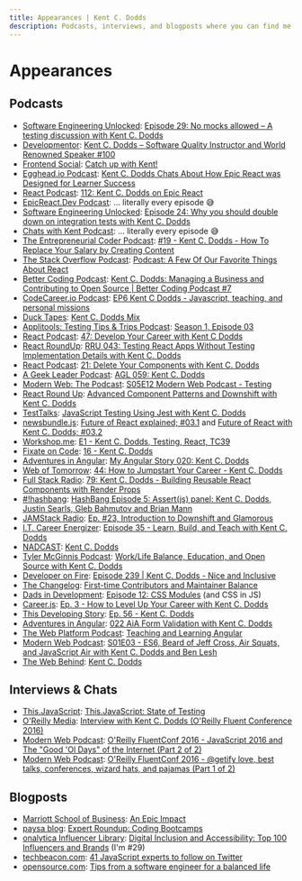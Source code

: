 ```yaml
---
title: Appearances | Kent C. Dodds
description: Podcasts, interviews, and blogposts where you can find me featured
---
```


# Appearances

## Podcasts

- [Software Engineering Unlocked](https://www.software-engineering-unlocked.com/):
  [Episode 29: No mocks allowed – A testing discussion with Kent C. Dodds](https://www.software-engineering-unlocked.com/no-mocks-allowed/)
- [Developmentor](https://develomentor.com/):
  [Kent C. Dodds – Software Quality Instructor and World Renowned Speaker #100](https://develomentor.com/2020/10/15/kent-c-dodds-software-quality-instructor-and-world-renowned-speaker-100/)
- [Frontend Social](https://www.frontend.social/catchup):
  [Catch up with Kent!](https://www.frontend.social/catchup/with-kent)
- [Egghead.io Podcast](https://egghead.io/podcasts):
  [Kent C. Dodds Chats About How Epic React was Designed for Learner Success](https://egghead.io/podcasts/kent-c-dodds-chats-about-how-epic-react-was-designed-for-learner-success)
- [React Podcast](https://reactpodcast.com):
  [112: Kent C. Dodds on Epic React](https://reactpodcast.com/112)
- [EpicReact.Dev Podcast](https://epicreact.dev/podcast): ... literally every
  episode 😅
- [Software Engineering Unlocked](https://www.software-engineering-unlocked.com/):
  [Episode 24: Why you should double down on integration tests with Kent C. Dodds](https://www.software-engineering-unlocked.com/double-down-integration-tests-kent-dodds/)
- [Chats with Kent Podcast](https://kentcdodds.com/podcast): ... literally every
  episode 😅
- [The Entrepreneurial Coder Podcast](https://www.ecpodcast.io/):
  [#19 - Kent C. Dodds - How To Replace Your Salary by Creating Content](https://www.ecpodcast.io/episodes/19-kent-c-dodds-how-to-replace-your-salary-by-creating-content)
- [The Stack Overflow Podcast](https://stackoverflow.blog/podcast/):
  [Podcast: A Few Of Our Favorite Things About React](https://stackoverflow.blog/2019/11/19/podcast-a-few-of-our-favorite-things-about-react/)
- [Better Coding Podcast](https://www.youtube.com/playlist?list=PLnTRniWXnjf9b4bVmkwNAtk1Cpna0uDNb):
  [Kent C. Dodds: Managing a Business and Contributing to Open Source | Better Coding Podcast #7](https://www.youtube.com/watch?v=4wRFXaLL4fA&list=PLnTRniWXnjf9b4bVmkwNAtk1Cpna0uDNb)
- [CodeCareer.io Podcast](https://anchor.fm/codecareer):
  [EP6 Kent C Dodds - Javascript, teaching, and personal missions](https://anchor.fm/codecareer/episodes/EP6-Kent-C-Dodds---Javascript--teaching--and-personal-missions-e4rmum)
- [Duck Tapes](https://www.ducktapes.fm/):
  [Kent C. Dodds Mix](https://anchor.fm/ducktapes/episodes/Kent-C--Dodds-Mix-e4k0ur)
- [Applitools: Testing Tips & Trips Podcast](https://www.youtube.com/channel/UCk13Ucc26mWqI4xvsbO13jw):
  [Season 1, Episode 03](https://youtu.be/4zmyWJ8gc6U)
- [React Podcast](https://reactpodcast.com):
  [47: Develop Your Career with Kent C Dodds](https://reactpodcast.com/47)
- [React RoundUp](https://devchat.tv/react-round-up):
  [RRU 043: Testing React Apps Without Testing Implementation Details with Kent C. Dodds](https://devchat.tv/react-round-up/rru-043-testing-react-apps-without-testing-implementation-details-with-kent-c-dodds)
- [React Podcast](https://reactpodcast.com):
  [21: Delete Your Components with Kent C. Dodds](https://reactpodcast.com/21)
- [A Geek Leader Podcast](https://www.ageekleader.com):
  [AGL 059: Kent C. Dodds](https://www.ageekleader.com/agl-059-kent-c-dodds)
- [Modern Web: The Podcast](https://www.thisdot.co/modern-web):
  [S05E12 Modern Web Podcast - Testing](https://youtu.be/nw-GFMW8LSQ)
- [React Round Up](https://devchat.tv/react-round-up):
  [Advanced Component Patterns and Downshift with Kent C. Dodds](https://devchat.tv/react-round-up/rru-003-advanced-component-patterns-and-downshift-with-kent-c-dodds)
- [TestTalks](https://joecolantonio.com/testtalks):
  [JavaScript Testing Using Jest with Kent C. Dodds](https://joecolantonio.com/testtalks/195-javascript-testing-using-jest-with-kent-c-dodds)
- [newsbundle.js](https://www.youtube.com/channel/UCDHuR3rK_PqaTuYH4qGN3fg):
  [Future of React explained; #03.1](https://youtu.be/_rFd01gvatQ) and
  [Future of React with Kent C. Dodds; #03.2](https://youtu.be/aRFBu0k8kIk?t=217s&list=PLV5CVI1eNcJi8sor_aQ2AzOeQ3On3suOr)
- [Workshop.me](https://www.youtube.com/channel/UCIGqC7zgqiFrGztcgXSSWOg):
  [E1 - Kent C. Dodds, Testing, React, TC39](https://youtu.be/deWkGD7ylcw?index=1&list=PLV5CVI1eNcJi8sor_aQ2AzOeQ3On3suOr)
- [Fixate on Code](http://fixate.it):
  [16 - Kent C. Dodds](http://fixate.it/podcast/consume-build-and-teach-kent-c-dodds)
- [Adventures in Angular](https://devchat.tv/adv-in-angular):
  [My Angular Story 020: Kent C. Dodds](https://devchat.tv/adv-in-angular/mas-020-kent-c-dodds)
- [Web of Tomorrow](https://www.orbit.fm/weboftomorrow):
  [44: How to Jumpstart Your Career - Kent C. Dodds](https://www.orbit.fm/weboftomorrow/44)
- [Full Stack Radio](http://www.fullstackradio.com):
  [79: Kent C. Dodds - Building Reusable React Components with Render Props](http://www.fullstackradio.com/79)
- [#!hashbang](https://www.youtube.com/playlist?list=PLZ66c9_z3umOuPSGsTu3mfzt6PGZeUyQZ):
  [HashBang Episode 5: Assert(js) panel: Kent C. Dodds, Justin Searls, Gleb Bahmutov and Brian Mann](https://youtu.be/ltzNIOF_L3E)
- [JAMStack Radio](https://www.heavybit.com/library/podcasts/jamstack-radio):
  [Ep. #23, Introduction to Downshift and Glamorous](https://www.heavybit.com/library/podcasts/jamstack-radio/ep-23-introduction-to-downshift-and-glamorous/?utm_campaign=coschedule&utm_source=twitter&utm_medium=heavybit&utm_content=Ep.%20%2323,%20Introduction%20to%20Downshift%20and%20Glamorous)
- [I.T. Career Energizer](http://itcareerenergizer.com):
  [Episode 35 - Learn, Build, and Teach with Kent C. Dodds](http://itcareerenergizer.com/e35)
- [NADCAST](https://www.youtube.com/playlist?list=PL1XPwt2TrDrxWL3ohvospBDFP3GMeXgQE):
  [Kent C. Dodds](https://youtu.be/FEeL_c2wtpU)
- [Tyler McGinnis Podcast](https://tylermcginnis.com/podcast):
  [Work/Life Balance, Education, and Open Source with Kent C. Dodds](https://tylermcginnis.com/podcast/kentcdodds)
- [Developer on Fire](http://developeronfire.com):
  [Episode 239 | Kent C. Dodds - Nice and Inclusive](http://developeronfire.com/podcast/episode-239-kent-c-dodds-nice-and-inclusive)
- [The Changelog](https://changelog.com):
  [First-time Contributors and Maintainer Balance](https://changelog.com/podcast/246)
- [Dads in Development](http://www.dadsindev.com):
  [Episode 12: CSS Modules](http://www.dadsindev.com/12) (and CSS in JS)
- [Career.js](http://careerjs.com):
  [Ep. 3 - How to Level Up Your Career with Kent C. Dodds](http://careerjs.com/#/3)
- [This Developing Story](http://developingstory.netlify.com):
  [Ep. 56 - Kent C. Dodds](http://developingstory.netlify.com/tds-56-kent-c-dodds)
- [Adventures in Angular](https://devchat.tv/adv-in-angular):
  [022 AiA Form Validation with Kent C. Dodds](https://devchat.tv/adv-in-angular/022-aia-form-validation-with-kent-c-dodds)
- [The Web Platform Podcast](http://thewebplatformpodcast.com):
  [Teaching and Learning Angular](http://thewebplatformpodcast.com/72-teaching-and-learning-angular)
- [Modern Web Podcast](http://www.modern-web.org):
  [S01E03 - ES6, Beard of Jeff Cross, Air Squats, and JavaScript Air with Kent C. Dodds and Ben Lesh](http://modernweb.podbean.com/e/s01e03-es6-beard-of-jeff-cross-air-squats-and-javascript-air-with-kent-c-dodds-and-ben-lesh)
- [The Web Behind](https://webbehind.com):
  [Kent C. Dodds](https://webbehind.com/episode-2-kent-c-dodds)

## Interviews & Chats

- [This.JavaScript](https://youtu.be/lD5IhYNIKvk?list=PL-G5r6j4GptGUKhgD7uBEovvINVFMYzTF):
  [This.JavaScript: State of Testing](https://youtu.be/iycQpCFBASE)
- [O'Reilly Media](https://www.youtube.com/user/OreillyMedia):
  [Interview with Kent C. Dodds (O'Reilly Fluent Conference 2016)](https://youtu.be/7O2dpgNoY4M)
- [Modern Web Podcast](http://www.modern-web.org):
  [O'Reilly FluentConf 2016 - JavaScript 2016 and The "Good 'Ol Days" of the Internet (Part 2 of 2)](https://youtu.be/rMbL1w-Bby4)
- [Modern Web Podcast](http://www.modern-web.org):
  [O'Reilly FluentConf 2016 - @getify love, best talks, conferences, wizard hats, and pajamas (Part 1 of 2)](https://youtu.be/QRt9QBdpQQ0)

## Blogposts

- [Marriott School of Business](https://marriottschool.byu.edu/):
  [An Epic Impact](https://marriottschool.byu.edu/news/article?id=1871)
- [paysa blog](https://www.paysa.com/blog):
  [Expert Roundup: Coding Bootcamps](https://www.paysa.com/blog/2017/08/31/expert-roundup-coding-bootcamps)
- [onalytica Influencer Library](http://www.onalytica.com/blog):
  [Digital Inclusion and Accessibility: Top 100 Influencers and Brands](http://www.onalytica.com/blog/posts/digital-inclusion-accessibility-top-100-influencers-brands)
  (I'm #29)
- [techbeacon.com](http://techbeacon.com):
  [41 JavaScript experts to follow on Twitter](http://techbeacon.com/javascript-leaders-you-should-follow-twitter)
- [opensource.com](https://opensource.com):
  [Tips from a software engineer for a balanced life](https://opensource.com/business/16/10/all-things-open-interview-kent-c-dodds)
